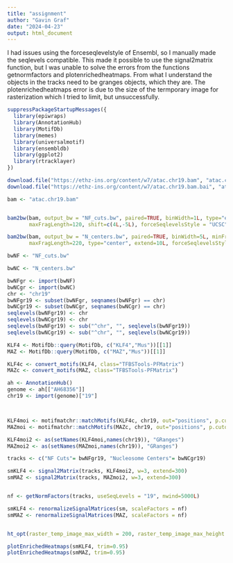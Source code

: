 ---
title: "assignment"
author: "Gavin Graf"
date: "2024-04-23"
output: html_document
---

I had issues using the forceseqlevelstyle of Ensembl, so I manually made the seqlevels compatible. This made it possible to use the signal2matrix function, but I was unable to solve the errors from the functions getnormfactors and plotenrichedheatmaps. From what I understand the objects in the tracks need to be granges objects, which they are. The plotenrichedheatmaps error is due to the size of the termporary image for rasterization which I tried to limit, but unsuccessfully.

```{r packages}
suppressPackageStartupMessages({
  library(epiwraps)
  library(AnnotationHub)
  library(MotifDb)
  library(memes)
  library(universalmotif)
  library(ensembldb)
  library(ggplot2)
  library(rtracklayer)
})
```

```{r bigwig files}

download.file("https://ethz-ins.org/content/w7/atac.chr19.bam", "atac.chr19.bam", mode = "wb")
download.file("https://ethz-ins.org/content/w7/atac.chr19.bam.bai", "atac.chr19.bam.bai", mode = "wb")

bam <- "atac.chr19.bam"


bam2bw(bam, output_bw = "NF_cuts.bw", paired=TRUE, binWidth=1L, type="ends", extend=2L, minFragLength=30, 
       maxFragLength=120, shift=c(4L,-5L), forceSeqlevelsStyle = "UCSC")

bam2bw(bam, output_bw = "N_centers.bw", paired=TRUE, binWidth=5L, minFragLength=140, shift=c(4L,-5L), 
       maxFragLength=220, type="center", extend=10L, forceSeqlevelsStyle = "UCSC")

bwNF <- "NF_cuts.bw"

bwNC <- "N_centers.bw"

bwNFgr <- import(bwNF)
bwNCgr <- import(bwNC)
chr <- "chr19" 
bwNFgr19 <- subset(bwNFgr, seqnames(bwNFgr) == chr)
bwNCgr19 <- subset(bwNCgr, seqnames(bwNCgr) == chr)
seqlevels(bwNFgr19) <- chr
seqlevels(bwNCgr19) <- chr
seqlevels(bwNFgr19) <- sub("^chr", "", seqlevels(bwNFgr19))
seqlevels(bwNCgr19) <- sub("^chr", "", seqlevels(bwNCgr19))
```

```{r motif}
KLF4 <- MotifDb::query(MotifDb, c("KLF4","Mus"))[[1]]
MAZ <- MotifDb::query(MotifDb, c("MAZ","Mus"))[[1]]

KLF4c <- convert_motifs(KLF4, class="TFBSTools-PFMatrix")
MAZc <- convert_motifs(MAZ, class="TFBSTools-PFMatrix")

ah <- AnnotationHub()
genome <- ah[["AH68356"]]
chr19 <- import(genome)["19"]



KLF4moi <- motifmatchr::matchMotifs(KLF4c, chr19, out="positions", p.cutoff=1e-5)[[1]]
MAZmoi <- motifmatchr::matchMotifs(MAZc, chr19, out="positions", p.cutoff=1e-5)[[1]]

KLF4moi2 <- as(setNames(KLF4moi,names(chr19)), "GRanges")
MAZmoi2 <- as(setNames(MAZmoi,names(chr19)), "GRanges")


```

```{r plot}

tracks <- c("NF Cuts"= bwNFgr19, "Nucleosome Centers"= bwNCgr19)

smKLF4 <- signal2Matrix(tracks, KLF4moi2, w=3, extend=300)
smMAZ <- signal2Matrix(tracks, MAZmoi2, w=3, extend=300)


nf <- getNormFactors(tracks, useSeqLevels = "19", nwind=5000L)

smKLF4 <- renormalizeSignalMatrices(sm, scaleFactors = nf)
smMAZ <- renormalizeSignalMatrices(MAZ, scaleFactors = nf)


ht_opt(raster_temp_image_max_width = 200, raster_temp_image_max_height = 2000)¨

plotEnrichedHeatmaps(smKLF4, trim=0.95)
plotEnrichedHeatmaps(smMAZ, trim=0.95)




```